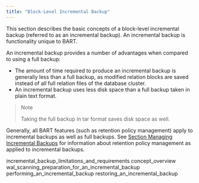 ```yaml
---
title: "Block-Level Incremental Backup"
---
```


<div id="block-level_incremental_backup" class="registered_link"></div>

This section describes the basic concepts of a block-level incremental backup (referred to as an incremental backup). An incremental backup is functionality unique to BART.

An incremental backup provides a number of advantages when compared to using a full backup:

-   The amount of time required to produce an incremental backup is generally less than a full backup, as modified relation blocks are saved instead of all full relation files of the database cluster.
-   An incremental backup uses less disk space than a full backup taken in plain text format.

> <div class="note">
>
> <div class="title">
>
> Note
>
> </div>
>
> Taking the full backup in tar format saves disk space as well.
>
> </div>

Generally, all BART features (such as retention policy management) apply to incremental backups as well as full backups. See [Section Managing Incremental Backups](../04_using_bart/02_managing_backups_using_a_retention_policy/#managing_incremental_backups) for information about retention policy management as applied to incremental backups.

<div class="toctree" maxdepth="3">

incremental_backup_limitations_and_requirements concept_overview wal_scanning_preparation_for_an_incremental_backup performing_an_incremental_backup restoring_an_incremental_backup

</div>
